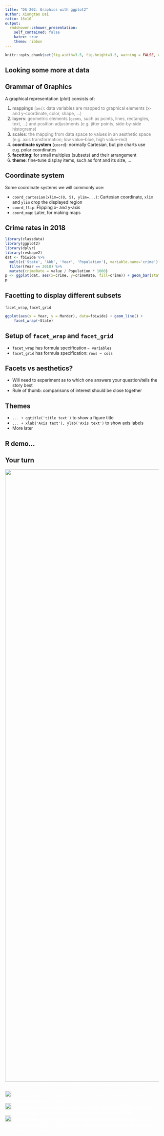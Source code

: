 ```yaml
---
title: "DS 202: Graphics with ggplot2"
author: Xiongtao Dai
ratio: 16x10
output:
  rmdshower::shower_presentation:
    self_contained: false
    katex: true
    theme: ribbon
---
```


```r
knitr::opts_chunk$set(fig.width=3.5, fig.height=3.5, warning = FALSE, cache=TRUE)
```

## Looking some more at data {.shout}



## Grammar of Graphics

A graphical representation (plot) consists of:

1. <span style="color:gray"> **mappings** (`aes`):  data variables are mapped to graphical elements (x- and y-coordinate, color, shape, ...)
2. <span style="color:gray"> **layers**:  geometric elements (`geoms`, such as points, lines, rectangles, text, ...) and position adjustments (e.g. jitter points, side-by-side histograms)
3. <span style="color:gray"> **scales**: the mapping from data space to values in an aesthetic space (e.g. axis transformation; low value--blue, high value--red)
4. **coordinate system** (`coord`): normally Cartesian, but pie charts use e.g. polar coordinates
5. **facetting**: for small multiples (subsets) and their arrangement
6. **theme**: fine-tune display items, such as font and its size, ...

## Coordinate system

Some coordinate systems we will commonly use:

- `coord_cartesian(xlim=c(0, 5), ylim=...)`: Cartesian coordinate, `xlim` and `ylim` crop the displayed region
- `coord_flip`: Flipping x- and y-axis
- `coord_map`: Later, for making maps

## Crime rates in 2018
```r
library(classdata)
library(ggplot2)
library(dplyr)
library(reshape2)
dat <- fbiwide %>% 
  melt(c('State', 'Abb', 'Year', 'Population'), variable.name='crime') %>% 
  filter(Year == 2018) %>% 
  mutate(crimeRate = value / Population * 1000)
p <- ggplot(dat, aes(x=crime, y=crimeRate, fill=crime)) + geom_bar(stat='identity') + facet_wrap(~State) + ylab('# of crimes per thousand') + theme(axis.text.x = element_text(angle = 70, hjust = 1))
p
```

## Facetting to display different subsets

`facet_wrap`, `facet_grid`

```r
ggplot(aes(x = Year, y = Murder), data=fbiwide) + geom_line() +
    facet_wrap(~State)
```

## Setup of `facet_wrap` and `facet_grid`

- `facet_wrap` has formula specification `~ variables` 
- `facet_grid` has formula specification: `rows ~ cols`
<!-- - multiple variables (in either specification) are included in form of a sum, i.e. `rowvar1 + rowvar2 ~ colvar1 + colvar2` -->
<!-- - no variable (in `facet_grid`) is written as `.`, i.e. `rowvar ~ .` are plots in a single column. -->


## Facets vs aesthetics?

- Will need to experiment as to which one answers your question/tells the story best
- Rule of thumb: comparisons of interest should be close together


## Themes
- `... + ggtitle('title text')` to show a figure title
- `... + xlab('Axis text'), ylab('Axis text')` to show axis labels
- More later

## R demo...

## Your turn {.white}
 <!-- (6 minutes) -->
<img class="cover" src="images/blue.jpeg" alt="" width=2000>
<span style="color:white"> Use the `fbiwide` data from the package `classdata` for this your turn. </span>

<span style="color:white"><img src="images/green.png" width=20> Plot the number of car thefts by year for each state (facet by state). What year had the most theft?</font><br/>
<span style="color:white"><img src="images/green.png" width=20> The numbers are dominated by the number of thefts in California, New York, and Texas. Use a log-scale for the y-axis. Does that help?</font><br/>
<span style="color:white"><img src="images/blue.png" width=20> Another approach to fix the domination by CA, TX and NY: Read up on the parameters in `facet_wrap` to find a way to give each panel its own scale. Comment on the difference in the results.</font>

